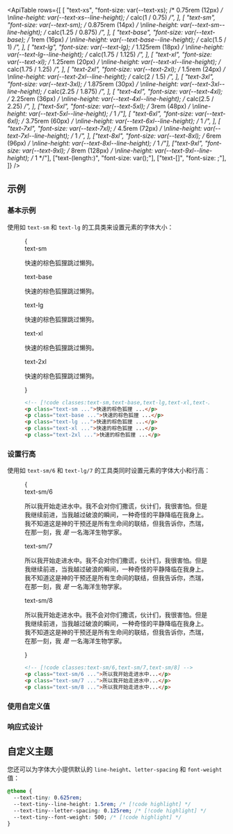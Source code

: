 

<ApiTable
  rows={[
    [
      "text-xs",
      "font-size: var(--text-xs); /* 0.75rem (12px) */ \nline-height: var(--text-xs--line-height); /* calc(1 / 0.75) */",
    ],
    [
      "text-sm",
      "font-size: var(--text-sm); /* 0.875rem (14px) */ \nline-height: var(--text-sm--line-height); /* calc(1.25 / 0.875) */",
    ],
    [
      "text-base",
      "font-size: var(--text-base); /* 1rem (16px) */ \nline-height: var(--text-base--line-height); /* calc(1.5 / 1) */",
    ],
    [
      "text-lg",
      "font-size: var(--text-lg); /* 1.125rem (18px) */ \nline-height: var(--text-lg--line-height); /* calc(1.75 / 1.125) */",
    ],
    [
      "text-xl",
      "font-size: var(--text-xl); /* 1.25rem (20px) */ \nline-height: var(--text-xl--line-height); /* calc(1.75 / 1.25) */",
    ],
    [
      "text-2xl",
      "font-size: var(--text-2xl); /* 1.5rem (24px) */ \nline-height: var(--text-2xl--line-height); /* calc(2 / 1.5) */",
    ],
    [
      "text-3xl",
      "font-size: var(--text-3xl); /* 1.875rem (30px) */ \nline-height: var(--text-3xl--line-height); /* calc(2.25 / 1.875) */",
    ],
    [
      "text-4xl",
      "font-size: var(--text-4xl); /* 2.25rem (36px) */ \nline-height: var(--text-4xl--line-height); /* calc(2.5 / 2.25) */",
    ],
    ["text-5xl", "font-size: var(--text-5xl); /* 3rem (48px) */ \nline-height: var(--text-5xl--line-height); /* 1 */"],
    [
      "text-6xl",
      "font-size: var(--text-6xl); /* 3.75rem (60px) */ \nline-height: var(--text-6xl--line-height); /* 1 */",
    ],
    [
      "text-7xl",
      "font-size: var(--text-7xl); /* 4.5rem (72px) */ \nline-height: var(--text-7xl--line-height); /* 1 */",
    ],
    ["text-8xl", "font-size: var(--text-8xl); /* 6rem (96px) */ \nline-height: var(--text-8xl--line-height); /* 1 */"],
    ["text-9xl", "font-size: var(--text-9xl); /* 8rem (128px) */ \nline-height: var(--text-9xl--line-height); /* 1 */"],
    ["text-(length:<custom-property>)", "font-size: var(<custom-property>);"],
    ["text-[<value>]", "font-size: <value>;"],
  ]}
/>

## 示例

### 基本示例

使用如 `text-sm` 和 `text-lg` 的工具类来设置元素的字体大小：

<Figure>

<Example>
  {
    <div className="flex flex-col gap-8">
      <div>
        <span className="mb-3 font-mono text-xs font-medium text-gray-500 dark:text-gray-400">text-sm</span>
        <p className="text-sm font-medium text-gray-900 dark:text-gray-200">
          快速的棕色狐狸跳过懒狗。
        </p>
      </div>
      <div>
        <span className="mb-3 font-mono text-xs font-medium text-gray-500 dark:text-gray-400">text-base</span>
        <p className="text-base font-medium text-gray-900 dark:text-gray-200">
          快速的棕色狐狸跳过懒狗。
        </p>
      </div>
      <div>
        <span className="mb-3 font-mono text-xs font-medium text-gray-500 dark:text-gray-400">text-lg</span>
        <p className="text-lg font-medium text-gray-900 dark:text-gray-200">
          快速的棕色狐狸跳过懒狗。
        </p>
      </div>
      <div>
        <span className="mb-3 font-mono text-xs font-medium text-gray-500 dark:text-gray-400">text-xl</span>
        <p className="text-xl font-medium text-gray-900 dark:text-gray-200">
          快速的棕色狐狸跳过懒狗。
        </p>
      </div>
      <div>
        <span className="mb-3 font-mono text-xs font-medium text-gray-500 dark:text-gray-400">text-2xl</span>
        <p className="text-2xl font-medium text-gray-900 dark:text-gray-200">
          快速的棕色狐狸跳过懒狗。
        </p>
      </div>
    </div>
  }
</Example>

```html
<!-- [!code classes:text-sm,text-base,text-lg,text-xl,text-2xl] -->
<p class="text-sm ...">快速的棕色狐狸 ...</p>
<p class="text-base ...">快速的棕色狐狸 ...</p>
<p class="text-lg ...">快速的棕色狐狸 ...</p>
<p class="text-xl ...">快速的棕色狐狸 ...</p>
<p class="text-2xl ...">快速的棕色狐狸 ...</p>
```

</Figure>

### 设置行高

使用如 `text-sm/6` 和 `text-lg/7` 的工具类同时设置元素的字体大小和行高：

<Figure>

<Example>
  {
    <div className="flex flex-col gap-8">
      <div>
        <span className="mb-3 font-mono text-xs font-medium text-gray-500 dark:text-gray-400">text-sm/6</span>
        <p className="text-sm/6 text-gray-900 dark:text-gray-200">
          所以我开始走进水中。我不会对你们撒谎，伙计们，我很害怕。但是我继续前进，当我越过破浪的瞬间，一种奇怪的平静降临在我身上。我不知道这是神的干预还是所有生命间的联结，但我告诉你，杰瑞，在那一刻，我 <em>是</em> 一名海洋生物学家。
        </p>
      </div>
      <div>
        <span className="mb-3 font-mono text-xs font-medium text-gray-500 dark:text-gray-400">text-sm/7</span>
        <p className="text-sm/7 text-gray-900 dark:text-gray-200">
          所以我开始走进水中。我不会对你们撒谎，伙计们，我很害怕。但是我继续前进，当我越过破浪的瞬间，一种奇怪的平静降临在我身上。我不知道这是神的干预还是所有生命间的联结，但我告诉你，杰瑞，在那一刻，我 <em>是</em> 一名海洋生物学家。
        </p>
      </div>
      <div>
        <span className="mb-3 font-mono text-xs font-medium text-gray-500 dark:text-gray-400">text-sm/8</span>
        <p className="text-sm/8 text-gray-900 dark:text-gray-200">
          所以我开始走进水中。我不会对你们撒谎，伙计们，我很害怕。但是我继续前进，当我越过破浪的瞬间，一种奇怪的平静降临在我身上。我不知道这是神的干预还是所有生命间的联结，但我告诉你，杰瑞，在那一刻，我 <em>是</em> 一名海洋生物学家。
        </p>
      </div>
    </div>
  }
</Example>

```html
<!-- [!code classes:text-sm/6,text-sm/7,text-sm/8] -->
<p class="text-sm/6 ...">所以我开始走进水中...</p>
<p class="text-sm/7 ...">所以我开始走进水中...</p>
<p class="text-sm/8 ...">所以我开始走进水中...</p>
```

</Figure>

### 使用自定义值

<UsingACustomValue element="p" utility="text" name="字体大小" value="14px" variable="text-size" dataType="length" />

### 响应式设计

<ResponsiveDesign element="p" property="font-size" defaultClass="text-sm" featuredClass="text-base" />

## 自定义主题

<CustomizingYourTheme utility="text" name="字体大小" customValue="0.625rem" customName="tiny">

您还可以为字体大小提供默认的 `line-height`、`letter-spacing` 和 `font-weight` 值：

```css
@theme {
  --text-tiny: 0.625rem;
  --text-tiny--line-height: 1.5rem; /* [!code highlight] */
  --text-tiny--letter-spacing: 0.125rem; /* [!code highlight] */
  --text-tiny--font-weight: 500; /* [!code highlight] */
}
```

</CustomizingYourTheme>
